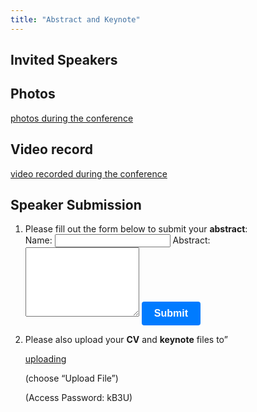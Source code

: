 ```yaml
---
title: "Abstract and Keynote"
---
```


## Invited Speakers
<div id="speakers"> <!-- Speaker information will be dynamically added here --> 
</div> <script> 
const speakers = [ { name: "Dr. Jamal Tex Li-Hsing Chi", topic: "WHO Dengue Fever Recommendations and Strategies (Presented on behalf of Dr. Deq Said Jama, WHO Somaliland Office)", keynoteUrl: "https://drive.google.com/file/d/1ZMjMRcZ4qCe64kjdPNgruACpnZh6x_20/view?usp=share_link" }, { name: "Dr. Ahmed Abdi Hersi", topic: "Clinical Guideline for Dengue Fever Management", keynoteUrl: "https://docs.google.com/file/d/1OQrjrvaQVKqswnnrhunErSRnBdAFBaXB/edit?usp=docslist_api&filetype=mspresentation" }, { name: "Dr. Chin-I Chen", topic: "Taiwan Cares: Dengue Fever in Taiwan", keynoteUrl: "https://docs.google.com/presentation/d/1tfZ_qTmyv9lifLR_V6wGQAuqoyubMrPN/edit?usp=share_link&ouid=110793978748284413196&rtpof=true&sd=true" }, { name: "Dr. Omar Marshal", topic: "Epidemiology of Breast, Esophageal, and Liver Cancer in Somaliland", keynoteUrl: "https://docs.google.com/file/d/1Fa3dkVf4oU0DLvefiI5XIcUHMTVo66sT/edit?usp=docslist_api&filetype=mspresentation" }, { name: "Dr. Fadumo Ahmed Liban", topic: "Breast Cancer Therapy in Somaliland", keynoteUrl: "https://docs.google.com/file/d/1Ush_s5482s-eH1bnmjdD-kHFoeeEW3My/edit?usp=docslist_api&filetype=mspresentation" }, { name: "Dr. Abdillahi Abdi Ali", topic: "Esophageal Carcinoma Therapy in Somaliland", keynoteUrl: "https://docs.google.com/file/d/1Ue5BWxAddEKSRVIc1rDJ2C2qEwm8elfw/edit?usp=docslist_api&filetype=mspresentation" }, { name: "Dr. Ming-Shun Wu", topic: "Multi-bipolar Radiofrequency on Hepatocellular Carcinoma — Taiwan Experience (pre-recorded video mp4)", keynoteUrl: "https://drive.google.com/file/d/1SreTuYIsZG1PRNU0ZBstdDG76YmQADnC/view?usp=drivesdk" }, 
{ name: "Dr. Yen-Hsiang Wang", topic: "Introducing Laparoscopic Surgery for Hargeisa Group Hospital", keynoteUrl: "NA" }, 
{ name: "Dr. Ahmed Saed Ali", topic: "Orthopedic Training in Somaliland (HGH)", keynoteUrl: "https://docs.google.com/file/d/1mC8v0XnrDgB8Jj59oW0inpHAc3ArvD8E/edit?usp=docslist_api&filetype=mspresentation" }, { name: "Dr. Yu-Pin Chen", topic: "Orthopedic Training Collaboration between HGH and TMWH", keynoteUrl: "NA" }, { name: "Dr. Abdirashid Ismail", topic: "Understanding and Preventing Falls of Adults: A Multidisciplinary Approach", keynoteUrl: "https://docs.google.com/presentation/d/1MDIVbKeAlsfjGXv0l5beu3rthkbYOO88/edit?usp=share_link&ouid=110793978748284413196&rtpof=true&sd=true" } ]; 

const speakersDiv = document.getElementById('speakers'); speakers.forEach(speaker => { const speakerDiv = document.createElement('div'); speakerDiv.innerHTML = '<h3>' + speaker.name + '</h3><p><strong>Topic:</strong> ' + speaker.topic + '</p><p><strong>Keynote:</strong> ' + (speaker.keynoteUrl === "NA" ? "by request to speaker" : '<a href="' + speaker.keynoteUrl + '" target="_blank">Preview</a>') + '</p>'; speakersDiv.appendChild(speakerDiv); }); </script>




<!--
## Video
Dr. Ming-Shun Wu's talk:
<p><a href="https://drive.google.com/file/d/1HftoYI-PTTVgMuzlWJkpfvRdyilfcnJ0/view?usp=drivesdk" target="_blank">mp4</a></p>

Online Q&A with Dr. Ming-Shun Wu: <p><a href="https://meet.google.com/ghx-hfjo-fhq" target="_blank">google meet</a></p>

-->

## Photos

<p><a href="https://drive.google.com/drive/folders/1g2Kyq1IfprvVABoJRnnYaezNcibHA3uf" target="_blank">photos during the conference</a></p>

## Video record

<p><a href="https://youtu.be/d-ZEtegvjag" target="_blank">video recorded during the conference</a></p>



## Speaker Submission

<style>
  button[type="submit"] {
    display: inline-block;
    padding: 10px 20px;
    font-size: 16px;
    font-weight: bold;
    text-align: center;
    text-decoration: none;
    background-color: #007bff;
    color: #fff;
    border: none;
    border-radius: 4px;
    cursor: pointer;
    -webkit-appearance: none;
    -moz-appearance: none;
    appearance: none;
  }
</style>


1) Please fill out the form below to submit your **abstract**:
<form action="https://formspree.io/f/mqkrnprr" method="POST">
  <label for="name">Name:</label>
  <input type="text" name="name" required>
<label for="abstract">Abstract:</label>
  <textarea name="abstract" rows="7" required></textarea>
<button type="submit">Submit</button>
</form>



2) Please also upload your **CV** and **keynote** files to" 
<p><a href="https://share.multcloud.link/share/4bc82117-9830-4a77-b236-f1dfaa63bca5" target="_blank">uploading</a></p>
<p>(choose "Upload File")</p>
<p>(Access Password: kB3U)</p>

